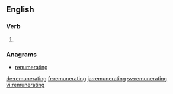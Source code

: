 ==English==

===Verb===
{{head|en|present participle}}

# {{present participle of|remunerate|lang=en}}

===Anagrams===
* [[renumerating#English|renumerating]]

[[de:remunerating]]
[[fr:remunerating]]
[[ja:remunerating]]
[[sv:remunerating]]
[[vi:remunerating]]